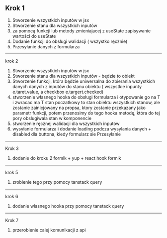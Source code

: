 Krok 1
------------
1. Stworzenie wszystkich inputów w jsx 
2. Stworzenie stanu dla wszystkich inputów
3. za pomocą funkcji lub metody zmieniajacej z useState zapisywanie wartości do useState
4. Dodanie funkcji do obsługi walidacji ( wszystko ręcznie)
5. Przesyłanie danych z formularza 
----------
krok 2 
1. Stworzenie wszystkich inputów w jsx 
2. Stworzenie stanu dla wszystkich inputów - będzie  to obiekt
4. Stworzenie funkcji, która będzie uniwersalna do zbierania wszystkich danych  danych z inputów
do stanu obiektu ( wszystkie inpunty e.taret.value, a checkbox e.targert.checked)
5. stworzenie własnego hooka do obsługi formularza i otypowanie go na T i zwracac ma T
stan poczatkowy to stan obiektu wszystkich stanow, ale zostanie zainicjowany na propsa, ktory
zostanie przekazany jako parametr funkcji, potem przenosimy do tego hooka metodę, która
do tej pory obslugiwala stan w komponencie
5. stworzenie ręcznej walidacji dla wszystkich inputów
6. wysyłanie formularza i dodanie loading podcza wysylania danych + disabled 
dla buttona, kiedy formularz sie Przesyłanie
-----------
Krok 3
1. dodanie do kroku 2 formik + yup + react hook formik
-------------




krok 5
1. zrobienie tego przy pomocy tanstack query
---------------
krok 6
1. dodanie wlasnego hooka przy pomocy tanstack query
----------------
Krok 7
1. przerobienie calej komunikacji z api

